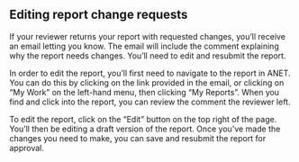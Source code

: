 
<Meta title="1. ANET User Stories/Report Change Requests" />

## Editing report change requests

If your reviewer returns your report with requested changes, you’ll receive an email letting you
know. The email will include the comment explaining why the report needs changes. You’ll need to
edit and resubmit the report.

In order to edit the report, you’ll first need to navigate to the report in ANET. You can do this by
clicking on the link provided in the email, or clicking on “My Work” on the left-hand menu, then
clicking “My Reports”. When you find and click into the report, you can review the comment the
reviewer left.

To edit the report, click on the “Edit” button on the top right of the page. You’ll then be editing
a draft version of the report. Once you’ve made the changes you need to make, you can save and
resubmit the report for approval.
